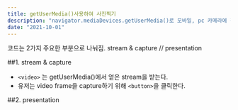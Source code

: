 ```yaml
---
title: getUserMedia()사용하여 사진찍기
description: "navigator.mediaDevices.getUserMedia()로 모바일, pc 카메라에 접근하기"
date: "2021-10-01"
---
```


코드는 2가지 주요한 부분으로 나눠짐. stream & capture // presentation

##1. stream & capture

- `<video>` 는 getUserMedia()에서 얻은 stream을 받는다.
- 유저는 video frame을 capture하기 위해 `<button>`을 클릭한다.

##2. presentation
